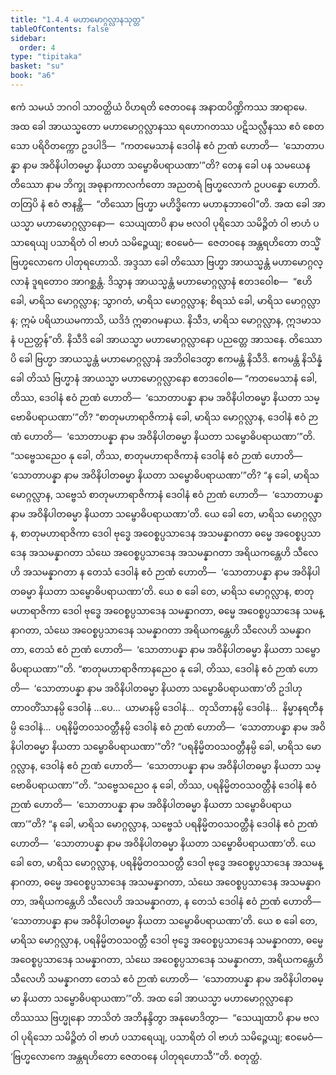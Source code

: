 ```yaml
---
title: "1.4.4 မဟာမောဂ္ဂလ္လာနသုတ္တ"
tableOfContents: false
sidebar:
  order: 4
type: "tipitaka"
basket: "su"
book: "a6"
---
```



<DynamicBreadcrumb />

<Division number="34" book="a6" e="ch" v="16" p="291">

<Paragraph number="229" book="a6">
ဧကံ သမယံ ဘဂဝါ သာဝတ္ထိယံ ဝိဟရတိ ဇေတဝနေ အနာထပိဏ္ဍိကဿ အာရာမေ. အထ ခေါ အာယသ္မတော မဟာမောဂ္ဂလ္လာနဿ ရဟောဂတဿ ပဋိသလ္လီနဿ ဧဝံ စေတသော ပရိဝိတက္ကော ဥဒပါဒိ—  “ကတမေသာနံ ဒေဝါနံ ဧဝံ ဉာဏံ ဟောတိ—  ‘သောတာပန္နာ နာမ အဝိနိပါတဓမ္မာ နိယတာ သမ္ဗောဓိပရာယဏာ’”တိ? တေန ခေါ ပန သမယေန တိဿော နာမ ဘိက္ခု အဓုနာကာလင်္ကတော အညတရံ ဗြဟ္မလောကံ ဥပပန္နော ဟောတိ. တတြပိ နံ ဧဝံ ဇာနန္တိ—  “တိဿော ဗြဟ္မာ မဟိဒ္ဓိကော မဟာနုဘာဝေါ”တိ.
</Paragraph>

<Paragraph number="230" book="a6">
အထ ခေါ အာယသ္မာ မဟာမောဂ္ဂလ္လာနော—  သေယျထာပိ နာမ ဗလဝါ ပုရိသော သမိဉ္ဇိတံ ဝါ ဗာဟံ ပသာရေယျ ပသာရိတံ ဝါ ဗာဟံ သမိဉ္ဇေယျ; ဧဝမေဝံ—  ဇေတဝနေ အန္တရဟိတော တသ္မိံ ဗြဟ္မလောကေ ပါတုရဟောသိ. အဒ္ဒသာ ခေါ တိဿော ဗြဟ္မာ အာယသ္မန္တံ မဟာမောဂ္ဂလ္လာနံ ဒူရတောဝ အာဂစ္ဆန္တံ. ဒိသွာန အာယသ္မန္တံ မဟာမောဂ္ဂလ္လာနံ ဧတဒဝေါစ—  “ဧဟိ ခေါ, မာရိသ မောဂ္ဂလ္လာန; သွာဂတံ, မာရိသ မောဂ္ဂလ္လာန; စိရဿံ ခေါ, မာရိသ မောဂ္ဂလ္လာန; ဣမံ ပရိယာယမကာသိ, ယဒိဒံ ဣဓာဂမနာယ. နိသီဒ, မာရိသ မောဂ္ဂလ္လာန, ဣဒမာသနံ ပညတ္တန်”တိ. နိသီဒိ ခေါ အာယသ္မာ မဟာမောဂ္ဂလ္လာနော ပညတ္တေ အာသနေ. တိဿောပိ ခေါ ဗြဟ္မာ အာယသ္မန္တံ မဟာမောဂ္ဂလ္လာနံ အဘိဝါဒေတွာ ဧကမန္တံ နိသီဒိ. ဧကမန္တံ နိသိန္နံ ခေါ တိဿံ ဗြဟ္မာနံ အာယသ္မာ မဟာမောဂ္ဂလ္လာနော ဧတဒဝေါစ—
</Paragraph>

<Paragraph number="231" book="a6">
“ကတမေသာနံ ခေါ, တိဿ, ဒေဝါနံ ဧဝံ ဉာဏံ ဟောတိ—  ‘သောတာပန္နာ နာမ အဝိနိပါတဓမ္မာ နိယတာ သမ္ဗောဓိပရာယဏာ’”တိ? “စာတုမဟာရာဇိကာနံ ခေါ, မာရိသ မောဂ္ဂလ္လာန, ဒေဝါနံ ဧဝံ ဉာဏံ ဟောတိ—  ‘သောတာပန္နာ နာမ အဝိနိပါတဓမ္မာ နိယတာ သမ္ဗောဓိပရာယဏာ’”တိ.
</Paragraph>

<Paragraph number="232" book="a6">
“သဗ္ဗေသညေဝ နု ခေါ, တိဿ, စာတုမဟာရာဇိကာနံ ဒေဝါနံ ဧဝံ ဉာဏံ ဟောတိ—  ‘သောတာပန္နာ နာမ အဝိနိပါတဓမ္မာ နိယတာ သမ္ဗောဓိပရာယဏာ’”တိ? “န ခေါ, မာရိသ မောဂ္ဂလ္လာန, သဗ္ဗေသံ စာတုမဟာရာဇိကာနံ ဒေဝါနံ ဧဝံ ဉာဏံ ဟောတိ—  ‘သောတာပန္နာ နာမ အဝိနိပါတဓမ္မာ နိယတာ သမ္ဗောဓိပရာယဏာ’တိ. ယေ ခေါ တေ, မာရိသ မောဂ္ဂလ္လာန, စာတုမဟာရာဇိကာ ဒေဝါ ဗုဒ္ဓေ အဝေစ္စပ္ပသာဒေန အသမန္နာဂတာ ဓမ္မေ အဝေစ္စပ္ပသာဒေန အသမန္နာဂတာ သံဃေ အဝေစ္စပ္ပသာဒေန အသမန္နာဂတာ အရိယကန္တေဟိ သီလေဟိ အသမန္နာဂတာ န တေသံ ဒေဝါနံ ဧဝံ ဉာဏံ ဟောတိ—  ‘သောတာပန္နာ နာမ အဝိနိပါတဓမ္မာ နိယတာ သမ္ဗောဓိပရာယဏာ’တိ. ယေ စ ခေါ တေ, မာရိသ မောဂ္ဂလ္လာန, စာတုမဟာရာဇိကာ ဒေဝါ ဗုဒ္ဓေ အဝေစ္စပ္ပသာဒေန သမန္နာဂတာ, ဓမ္မေ အဝေစ္စပ္ပသာဒေန သမန္နာဂတာ, သံဃေ အဝေစ္စပ္ပသာဒေန သမန္နာဂတာ အရိယကန္တေဟိ သီလေဟိ သမန္နာဂတာ, တေသံ ဧဝံ ဉာဏံ ဟောတိ—  ‘သောတာပန္နာ နာမ အဝိနိပါတဓမ္မာ နိယတာ သမ္ဗောဓိပရာယဏာ’”တိ.
</Paragraph>

<Paragraph number="233" book="a6">
“စာတုမဟာရာဇိကာနညေဝ နု ခေါ, တိဿ, ဒေဝါနံ ဧဝံ ဉာဏံ ဟောတိ—  ‘သောတာပန္နာ နာမ အဝိနိပါတဓမ္မာ နိယတာ သမ္ဗောဓိပရာယဏာ’တိ ဥဒါဟု တာဝတိံသာနမ္ပိ ဒေဝါနံ …ပေ…  ယာမာနမ္ပိ ဒေဝါနံ…  တုသိတာနမ္ပိ ဒေဝါနံ…  နိမ္မာနရတီနမ္ပိ ဒေဝါနံ…  ပရနိမ္မိတဝသဝတ္တီနမ္ပိ ဒေဝါနံ ဧဝံ ဉာဏံ ဟောတိ—  ‘သောတာပန္နာ နာမ အဝိနိပါတဓမ္မာ နိယတာ သမ္ဗောဓိပရာယဏာ’”တိ? “ပရနိမ္မိတဝသဝတ္တီနမ္ပိ ခေါ, မာရိသ မောဂ္ဂလ္လာန, ဒေဝါနံ ဧဝံ ဉာဏံ ဟောတိ—  ‘သောတာပန္နာ နာမ အဝိနိပါတဓမ္မာ နိယတာ သမ္ဗောဓိပရာယဏာ’”တိ.
</Paragraph>

<Paragraph number="234" book="a6">
“သဗ္ဗေသညေဝ နု ခေါ, တိဿ, ပရနိမ္မိတဝသဝတ္တီနံ ဒေဝါနံ ဧဝံ ဉာဏံ ဟောတိ—  ‘သောတာပန္နာ နာမ အဝိနိပါတဓမ္မာ နိယတာ သမ္ဗောဓိပရာယဏာ’”တိ? “န ခေါ, မာရိသ မောဂ္ဂလ္လာန, သဗ္ဗေသံ ပရနိမ္မိတဝသဝတ္တီနံ ဒေဝါနံ ဧဝံ ဉာဏံ ဟောတိ—  ‘သောတာပန္နာ နာမ အဝိနိပါတဓမ္မာ နိယတာ သမ္ဗောဓိပရာယဏာ’တိ. ယေ ခေါ တေ, မာရိသ မောဂ္ဂလ္လာန, ပရနိမ္မိတဝသဝတ္တီ ဒေဝါ ဗုဒ္ဓေ အဝေစ္စပ္ပသာဒေန အသမန္နာဂတာ, ဓမ္မေ အဝေစ္စပ္ပသာဒေန အသမန္နာဂတာ, သံဃေ အဝေစ္စပ္ပသာဒေန အသမန္နာဂတာ, အရိယကန္တေဟိ သီလေဟိ အသမန္နာဂတာ, န တေသံ ဒေဝါနံ ဧဝံ ဉာဏံ ဟောတိ—  ‘သောတာပန္နာ နာမ အဝိနိပါတဓမ္မာ နိယတာ သမ္ဗောဓိပရာယဏာ’တိ. ယေ စ ခေါ တေ, မာရိသ မောဂ္ဂလ္လာန, ပရနိမ္မိတဝသဝတ္တီ ဒေဝါ ဗုဒ္ဓေ အဝေစ္စပ္ပသာဒေန သမန္နာဂတာ, ဓမ္မေ အဝေစ္စပ္ပသာဒေန သမန္နာဂတာ, သံဃေ အဝေစ္စပ္ပသာဒေန သမန္နာဂတာ, အရိယကန္တေဟိ သီလေဟိ သမန္နာဂတာ တေသံ ဧဝံ ဉာဏံ ဟောတိ—  ‘သောတာပန္နာ နာမ အဝိနိပါတဓမ္မာ နိယတာ သမ္ဗောဓိပရာယဏာ’”တိ.
</Paragraph>

<Paragraph number="235" book="a6">
အထ ခေါ အာယသ္မာ မဟာမောဂ္ဂလ္လာနော တိဿဿ ဗြဟ္မုနော ဘာသိတံ အဘိနန္ဒိတွာ အနုမောဒိတွာ—  “သေယျထာပိ နာမ ဗလဝါ ပုရိသော သမိဉ္ဇိတံ ဝါ ဗာဟံ ပသာရေယျ, ပသာရိတံ ဝါ ဗာဟံ သမိဉ္ဇေယျ; ဧဝမေဝံ—  ‘ဗြဟ္မလောကေ အန္တရဟိတော ဇေတဝနေ ပါတုရဟောသီ’”တိ.

</Paragraph>
</Division>

<Paragraph number="236" type="center" book="a6">
စတုတ္ထံ.
</Paragraph>